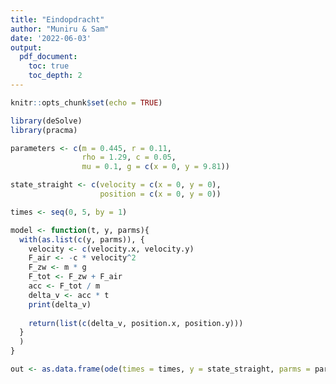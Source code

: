 ```yaml
---
title: "Eindopdracht"
author: "Muniru & Sam"
date: '2022-06-03'
output:
  pdf_document:
    toc: true
    toc_depth: 2
---
```


```r
knitr::opts_chunk$set(echo = TRUE)
```

```r
library(deSolve)
library(pracma)

parameters <- c(m = 0.445, r = 0.11,
                rho = 1.29, c = 0.05,
                mu = 0.1, g = c(x = 0, y = 9.81))

state_straight <- c(velocity = c(x = 0, y = 0),
                    position = c(x = 0, y = 0))

times <- seq(0, 5, by = 1)

model <- function(t, y, parms){
  with(as.list(c(y, parms)), {
    velocity <- c(velocity.x, velocity.y)
    F_air <- -c * velocity^2
    F_zw <- m * g
    F_tot <- F_zw + F_air       
    acc <- F_tot / m
    delta_v <- acc * t 
    print(delta_v)
    
    return(list(c(delta_v, position.x, position.y)))
  }
  )
}

out <- as.data.frame(ode(times = times, y = state_straight, parms = parameters, func = model, method = "euler"))

```